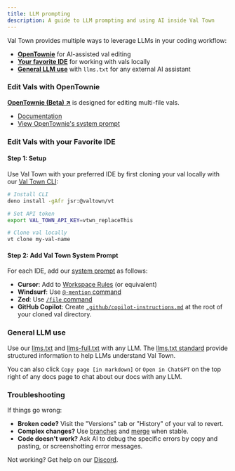 ```yaml
---
title: LLM prompting
description: A guide to LLM prompting and using AI inside Val Town
---
```



Val Town provides multiple ways to leverage LLMs in your coding workflow:
- [**OpenTownie**](#edit-vals-with-opentownie) for AI-assisted val editing
- [**Your favorite IDE**](#edit-vals-with-your-favorite-ide) for working with vals locally
- [**General LLM use**](#general-llm-use) with `llms.txt` for any external AI assistant

### Edit Vals with OpenTownie
**[OpenTownie (Beta) ↗](https://www.val.town/x/stevekrouse/OpenTownie)** is designed for editing multi-file vals.
- [Documentation](https://www.val.town/x/stevekrouse/OpenTownie/code/README.md)
- [View OpenTownie's system prompt](https://www.val.town/x/stevekrouse/OpenTownie/code/prompts/system_prompt.txt)

### Edit Vals with your Favorite IDE

#### Step 1: Setup 
Use Val Town with your preferred IDE by first cloning your val locally with our [Val Town CLI](https://github.com/val-town/vt):

``` bash
# Install CLI
deno install -gAfr jsr:@valtown/vt

# Set API token
export VAL_TOWN_API_KEY=vtwn_replaceThis

# Clone val locally
vt clone my-val-name

```

#### Step 2: Add Val Town System Prompt
For each IDE, add our [system prompt](https://www.val.town/x/stevekrouse/OpenTownie/code/prompts/system_prompt.txt) as follows:
- **Cursor**: Add to [Workspace Rules](https://docs.cursor.com/context/rules-for-ai) (or equivalent)
- **Windsurf**: Use [`@-mention` command](https://docs.windsurf.com/chat/overview#%40-mentions) 
- **Zed**: Use [`/file` command](https://zed.dev/docs/assistant/commands) 
- **GitHub Copilot**: Create [`.github/copilot-instructions.md`](https://docs.github.com/en/copilot/customizing-copilot/adding-repository-custom-instructions-for-github-copilot) at the root of your cloned val directory.

### General LLM use
Use our [llms.txt](../../llms.txt) and [llms-full.txt](../../llms-full.txt) with any LLM.  The [llms.txt standard](https://llmstxt.org/) provide structured information to help LLMs understand Val Town.

You can also click `Copy page [in markdown]` or `Open in ChatGPT` on the top right of any docs page to chat about our docs with any LLM.

### Troubleshooting
If things go wrong:
- **Broken code?** Visit the "Versions" tab or "History" of your val to revert.
- **Complex changes?** Use [branches](../../vals/branches) and [merge](../../vals/pull-requests/) when stable.
- **Code doesn't work?** Ask AI to debug the specific errors by copy and pasting, or screenshotting error messages.

Not working? Get help on our [Discord](https://discord.val.town).